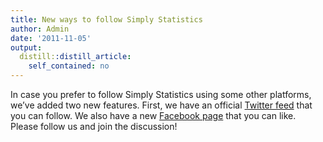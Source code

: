 ```yaml
---
title: New ways to follow Simply Statistics
author: Admin
date: '2011-11-05'
output:
  distill::distill_article:
    self_contained: no
---
```


In case you prefer to follow Simply Statistics using some other platforms, we&#8217;ve added two new features. First, we have an official <a href="http://twitter.com/simplystats" target="_blank">Twitter feed</a> that you can follow. We also have a new <a href="http://facebook.com/simplystatistics" target="_blank">Facebook page</a> that you can like. Please follow us and join the discussion!
